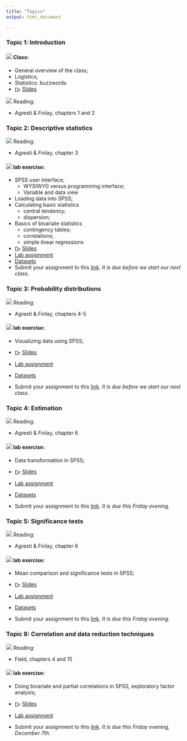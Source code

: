 ```yaml
---
title: "Topics"
output: html_document

---
```


### Topic 1: Introduction

#### ![](ico/teacher.png) Class:

* General overview of the class;
* Logistics;
* Statistics: buzzwords
* <img src="ico/teacher.png" alt="Drawing" style="width: 16px; vertical-align:middle;"/> 
<a href="https://davidsichinava.github.io/qrm/pres/m1/meeting_1.html">Slides</a>


![](ico/open-book.png) Reading:

+ Agresti & Finlay, chapters 1 and 2

### Topic 2: Descriptive statistics

![](ico/open-book.png) Reading:

+ Agresti & Finlay, chapter 3

#### ![](ico/flask-outline.png) lab exercise:

* SPSS user interface;
	+ WYSIWYG versus programming interface;
	+ Variable and data view
* Loading data into SPSS;
* Calculating basic statistics
	+ central tendency;
	+ dispersion;
* Basics of bivariate statistics
	+ contingency tables;
	+ correlations;
	+ simple linear regressions
	
* <img src="ico/teacher.png" alt="Drawing" style="width: 16px; vertical-align:middle;"/> 
<a href="https://davidsichinava.github.io/qrm/pres/m2/meeting_2.html">Slides</a>
* [Lab assignment](https://www.dropbox.com/s/xs9xgl04gm51cd1/lab2_print.docx?dl=0)
* [Datasets](https://www.dropbox.com/sh/n8g768j74mgnngr/AADKExpJGvZuVMslt2STZbAra?dl=0)
* Submit your assignment to this [link](https://www.dropbox.com/request/6RWLdhjrEGkim0EiJ6F6). _It is due before we start our next class_.

### Topic 3: Probability distributions

![](ico/open-book.png) Reading:

+ Agresti & Finlay, chapters 4-5

#### ![](ico/flask-outline.png) lab exercise:

* Visualizing data using SPSS;
	
* <img src="ico/teacher.png" alt="Drawing" style="width: 16px; vertical-align:middle;"/> 
<a href="https://davidsichinava.github.io/qrm/pres/m3/meeting_3.html">Slides</a>
* [Lab assignment](https://www.dropbox.com/s/n9mzjdk1483ocw6/lab3.docx?dl=0)
* [Datasets](https://www.dropbox.com/s/2jw5jy6l4n41lcr/CB_2015_Regional_Only_Responses_140416.sav?dl=0)
* Submit your assignment to this [link](https://www.dropbox.com/request/6h0C9Hzdmht4n8jqEQzf). _It is due before we start our next class_.


### Topic 4: Estimation

![](ico/open-book.png) Reading:

+ Agresti & Finlay, chapter 6

#### ![](ico/flask-outline.png) lab exercise:

* Data transformation in SPSS;
	
* <img src="ico/teacher.png" alt="Drawing" style="width: 16px; vertical-align:middle;"/> 
<a href="https://davidsichinava.github.io/qrm/pres/m4/meeting_4.html">Slides</a>
* [Lab assignment](https://www.dropbox.com/s/fnazv24hfc6pwjy/lab4.docx?dl=0)
* [Datasets](https://www.dropbox.com/s/2jw5jy6l4n41lcr/CB_2015_Regional_Only_Responses_140416.sav?dl=0)
* Submit your assignment to this [link](https://www.dropbox.com/request/Ltvt58ErL83EmqfR6zWV). _It is due this Friday evening_.

### Topic 5: Significance tests

![](ico/open-book.png) Reading:

+ Agresti & Finlay, chapter 6

#### ![](ico/flask-outline.png) lab exercise:

* Mean comparison and significance tests in SPSS;
	
* <img src="ico/teacher.png" alt="Drawing" style="width: 16px; vertical-align:middle;"/> 
<a href="https://davidsichinava.github.io/qrm/pres/m6/meeting_6.html">Slides</a>
* [Lab assignment](https://www.dropbox.com/s/aybkalg59rs0gw2/lab5.docx?dl=0)
* [Datasets](https://www.dropbox.com/s/kshramggvcr3bby/minwage.zip?dl=0)
* Submit your assignment to this [link](https://www.dropbox.com/request/UCNOlVaXNuUbLpZIZjHy). _It is due this Friday evening_.



### Topic 8: Correlation and data reduction techniques

![](ico/open-book.png) Reading:

+ Field, chapters 4 and 15


#### ![](ico/flask-outline.png) lab exercise:

* Doing bivariate and partial correlations in SPSS, exploratory factor analysis;
	
* <img src="ico/teacher.png" alt="Drawing" style="width: 16px; vertical-align:middle;"/> 
<a href="https://davidsichinava.github.io/qrm/pres/m7/meeting_7.html">Slides</a>
* [Lab assignment](https://www.dropbox.com/s/bz0ttjnblnhi619/lab6.docx?dl=0)
* Submit your assignment to this [link](https://www.dropbox.com/request/e3tvTLJyY9jlh8wydWBa). _It is due this Friday evening, December 7th_.
